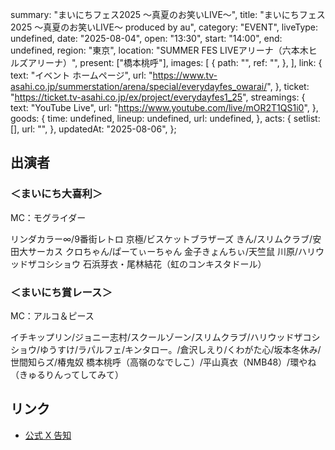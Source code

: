   summary: "まいにちフェス2025 ～真夏のお笑いLIVE～",
  title: "まいにちフェス2025 ～真夏のお笑いLIVE～ produced by au",
  category: "EVENT",
  liveType: undefined,
  date: "2025-08-04",
  open: "13:30",
  start: "14:00",
  end: undefined,
  region: "東京",
  location: "SUMMER FES LIVEアリーナ（六本木ヒルズアリーナ）",
  present: ["橋本桃呼"],
  images: [
    {
      path: "",
      ref: "",
    },
  ],
  link: {
    text: "イベント ホームページ",
    url: "https://www.tv-asahi.co.jp/summerstation/arena/special/everydayfes_owarai/",
  },
  ticket: "https://ticket.tv-asahi.co.jp/ex/project/everydayfes1_25",
  streamings: {
    text: "YouTube Live",
    url: "https://www.youtube.com/live/mOR2T1QS1i0",
  },
  goods: {
    time: undefined,
    lineup: undefined,
    url: undefined,
  },
  acts: {
    setlist: [],
    url: "",
  },
  updatedAt: "2025-08-06",
};

## 出演者

### ＜まいにち大喜利＞

MC：モグライダー

リンダカラー∞/9番街レトロ 京極/ビスケットブラザーズ きん/スリムクラブ/安田大サーカス クロちゃん/ぱーてぃーちゃん 金子きょんちぃ/天竺鼠 川原/ハリウッドザコシショウ
石浜芽衣・尾林結花（虹のコンキスタドール）

### ＜まいにち賞レース＞

MC：アルコ＆ピース

イチキップリン/ジョニー志村/スクールゾーン/スリムクラブ/ハリウッドザコシショウ/ゆうすけ/ラパルフェ/キンタロー。/倉沢しえり/くわがた心/坂本冬休み/世間知らズ/椿鬼奴
橋本桃呼（高嶺のなでしこ）/平山真衣（NMB48）/環やね（きゅるりんってしてみて）

## リンク

- [公式 X 告知](https://x.com/takanenofficial/status/1952006628439662986)
